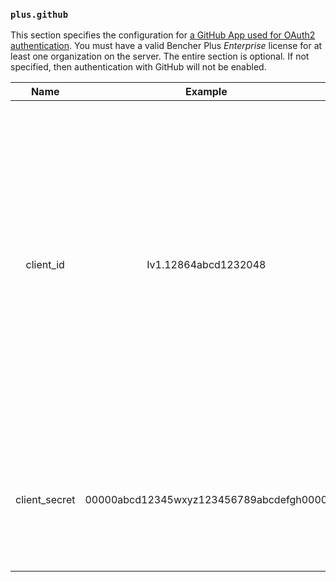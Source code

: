 ### `plus.github`

This section specifies the configuration for [a GitHub App used for OAuth2 authentication](/docs/how-to/github-app/).
You must have a valid Bencher Plus _Enterprise_ license for at least one organization on the server.
The entire section is optional.
If not specified, then authentication with GitHub will not be enabled.

|     Name      |                 Example                 | Default | Required |                                                                                                                                                                                                      Description                                                                                                                                                                                                      |
| :-----------: | :-------------------------------------: | :-----: | :------: | :-------------------------------------------------------------------------------------------------------------------------------------------------------------------------------------------------------------------------------------------------------------------------------------------------------------------------------------------------------------------------------------------------------------------: |
|   client_id   |          Iv1.12864abcd1232048           |   ---   |   Yes    | Specifies the client ID for your GitHub App. The client ID is different from the app ID. You can find the client ID on the settings page for your app. For more information about navigating to the settings page for your GitHub App, see [Modifying a GitHub App registration](https://docs.github.com/en/apps/maintaining-github-apps/modifying-a-github-app-registration#navigating-to-your-github-app-settings). |
| client_secret | 00000abcd12345wxyz123456789abcdefgh0000 |   ---   |   Yes    |                                                                                                                                                      The client secret for your GitHub App. You can generate a client secret on the settings page for your app.                                                                                                                                                       |
